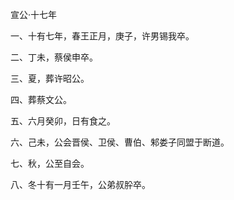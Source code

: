 

宣公·十七年

一、十有七年，春王正月，庚子，许男锡我卒。

二、丁未，蔡侯申卒。

三、夏，葬许昭公。

四、葬蔡文公。

五、六月癸卯，日有食之。

六、己未，公会晋侯、卫侯、曹伯、邾娄子同盟于断道。

七、秋，公至自会。

八、冬十有一月壬午，公弟叔肸卒。

